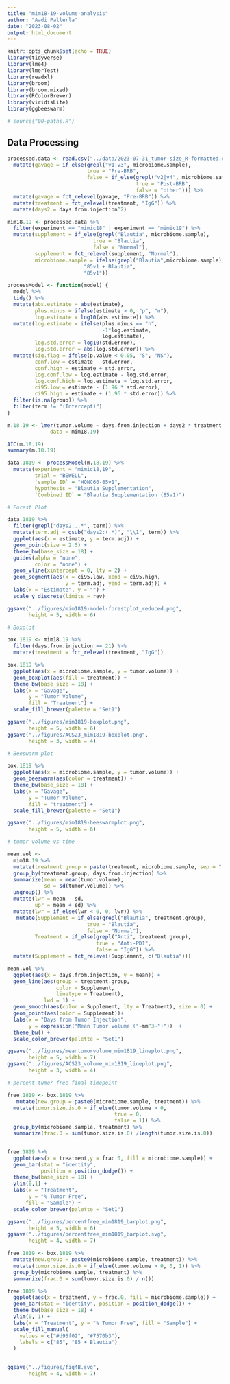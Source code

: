 ```yaml
---
title: "mim18-19-volume-analysis"
author: "Aadi Pallerla"
date: "2023-08-02"
output: html_document
---
```


```r
knitr::opts_chunk$set(echo = TRUE)
library(tidyverse)
library(lme4)
library(lmerTest)
library(readxl)
library(broom)
library(broom.mixed)
library(RColorBrewer)
library(viridisLite)
library(ggbeeswarm)

# source("00-paths.R")
```

## Data Processing
```r
processed.data <- read.csv("../data/2023-07-31_tumor-size_R-formatted.csv") %>%
  mutate(gavage = if_else(grepl("v1|v3", microbiome.sample),
                          true = "Pre-BRB",
                          false = if_else(grepl("v2|v4", microbiome.sample),
                                          true = "Post-BRB",
                                          false = "other"))) %>%
  mutate(gavage = fct_relevel(gavage, "Pre-BRB")) %>%
  mutate(treatment = fct_relevel(treatment, "IgG")) %>%
  mutate(days2 = days.from.injection^2) 

mim18.19 <- processed.data %>%
  filter(experiment == "mimic18" | experiment == "mimic19") %>% 
  mutate(supplement = if_else(grepl("Blautia", microbiome.sample),
                            true = "Blautia",
                            false = "Normal"),
         supplement = fct_relevel(supplement, "Normal"),
         microbiome.sample = ifelse(grepl("Blautia",microbiome.sample),
                         "85v1 + Blautia",
                         "85v1"))

```

```r
processModel <- function(model) {
  model %>%
  tidy() %>%
  mutate(abs.estimate = abs(estimate),
         plus.minus = ifelse(estimate > 0, "p", "n"),
         log.estimate = log10(abs.estimate)) %>%
  mutate(log.estimate = ifelse(plus.minus == "n", 
                               -1*log.estimate, 
                               log.estimate),
         log.std.error = log10(std.error),
         log.std.error = abs(log.std.error)) %>%
  mutate(sig.flag = ifelse(p.value < 0.05, "S", "NS"),
         conf.low = estimate - std.error,
         conf.high = estimate + std.error,
         log.conf.low = log.estimate - log.std.error,
         log.conf.high = log.estimate + log.std.error,
         ci95.low = estimate - (1.96 * std.error),
         ci95.high = estimate + (1.96 * std.error)) %>% 
  filter(is.na(group)) %>%
  filter(term != "(Intercept)")
}
```

```r

m.18.19 <- lmer(tumor.volume ~ days.from.injection + days2 * treatment * supplement + (1|unique.mouse.id) + experiment,
              data = mim18.19)

AIC(m.18.19)
summary(m.18.19)

data.1819 <- processModel(m.18.19) %>%
  mutate(experiment = "mimic18,19",
         trial = "BEWELL",
         `sample ID` = "HONC60-85v1",
         hypothesis = "Blautia Supplementation",
         `Combined ID` = "Blautia Supplementation (85v1)")

```

```r

# Forest Plot

data.1819 %>%
  filter(grepl("days2...*", term)) %>%
  mutate(term.adj = gsub("days2:(.*)", "\\1", term)) %>%
  ggplot(aes(x = estimate, y = term.adj)) +
  geom_point(size = 2.5) +
  theme_bw(base_size = 18) + 
  guides(alpha = "none",
         color = "none") +
  geom_vline(xintercept = 0, lty = 2) +
  geom_segment(aes(x = ci95.low, xend = ci95.high, 
                   y = term.adj, yend = term.adj)) +
  labs(x = "Estimate", y = "") +
  scale_y_discrete(limits = rev)

ggsave("../figures/mim1819-model-forestplot_reduced.png",
       height = 5, width = 6)

```

```r

# Boxplot

box.1819 <- mim18.19 %>%
  filter(days.from.injection == 21) %>%
  mutate(treatment = fct_relevel(treatment, "IgG")) 

box.1819 %>%
  ggplot(aes(x = microbiome.sample, y = tumor.volume)) +
  geom_boxplot(aes(fill = treatment)) +
  theme_bw(base_size = 18) +
  labs(x = "Gavage",
       y = "Tumor Volume",
       fill = "Treatment") +
  scale_fill_brewer(palette = "Set1")

ggsave("../figures/mim1819-boxplot.png",
       height = 5, width = 6)
ggsave("../figures/ACS23_mim1819-boxplot.png",
       height = 3, width = 4)
```

```r

# Beeswarm plot

box.1819 %>%
  ggplot(aes(x = microbiome.sample, y = tumor.volume)) +
  geom_beeswarm(aes(color = treatment)) +
  theme_bw(base_size = 18) +
  labs(x = "Gavage",
       y = "Tumor Volume",
       fill = "treatment") +
  scale_fill_brewer(palette = "Set1")

ggsave("../figures/mim1819-beeswarmplot.png",
       height = 5, width = 6)

```

```r

# tumor volume vs time

mean.vol <-
  mim18.19 %>%
  mutate(treatment.group = paste(treatment, microbiome.sample, sep = " x ")) %>%
  group_by(treatment.group, days.from.injection) %>%
  summarize(mean = mean(tumor.volume),
            sd = sd(tumor.volume)) %>%
  ungroup() %>%
  mutate(lwr = mean - sd,
         upr = mean + sd) %>%
  mutate(lwr = if_else(lwr < 0, 0, lwr)) %>%
   mutate(Supplement = if_else(grepl("Blautia", treatment.group),
                          true = "Blautia",
                          false = "Normal"),
         Treatment = if_else(grepl("Anti", treatment.group),
                             true = "Anti-PD1",
                             false = "IgG")) %>%
  mutate(Supplement = fct_relevel(Supplement, c("Blautia")))

mean.vol %>%
  ggplot(aes(x = days.from.injection, y = mean)) +
  geom_line(aes(group = treatment.group,
                color = Supplement,
                linetype = Treatment), 
            lwd = 1) + 
  geom_smooth(aes(color = Supplement, lty = Treatment), size = 0) + 
  geom_point(aes(color = Supplement))+
  labs(x = "Days from Tumor Injection", 
       y = expression("Mean Tumor volume ("~mm^3~")"))  +
  theme_bw() +
  scale_color_brewer(palette = "Set1") 

ggsave("../figures/meantumorvolume_mim1819_lineplot.png", 
       height = 5, width = 7)
ggsave("../figures/ACS23_volume_mim1819_lineplot.png", 
       height = 3, width = 4)

```

```r

# percent tumor free final timepoint

free.1819 <- box.1819 %>%
   mutate(new.group = paste0(microbiome.sample, treatment)) %>%
  mutate(tumor.size.is.0 = if_else(tumor.volume > 0, 
                                   true = 0, 
                                   false = 1)) %>%
  group_by(microbiome.sample, treatment) %>%
  summarize(frac.0 = sum(tumor.size.is.0) /length(tumor.size.is.0))


free.1819 %>%
  ggplot(aes(x = treatment,y = frac.0, fill = microbiome.sample)) +
  geom_bar(stat = "identity",
           position = position_dodge()) +
  theme_bw(base_size = 18) +
  ylim(0,1) +
  labs(x = "Treatment",
       y = "% Tumor Free",
      fill = "Sample") +
  scale_color_brewer(palette = "Set1")

ggsave("../figures/percentfree_mim1819_barplot.png", 
       height = 5, width = 6)
ggsave("../figures/percentfree_mim1819_barplot.svg", 
       height = 4, width = 7)

```

```r
free.1819 <- box.1819 %>%
  mutate(new.group = paste0(microbiome.sample, treatment)) %>%
  mutate(tumor.size.is.0 = if_else(tumor.volume > 0, 0, 1)) %>%
  group_by(microbiome.sample, treatment) %>%
  summarize(frac.0 = sum(tumor.size.is.0) / n())

free.1819 %>%
  ggplot(aes(x = treatment, y = frac.0, fill = microbiome.sample)) +
  geom_bar(stat = "identity", position = position_dodge()) +
  theme_bw(base_size = 18) +
  ylim(0, 1) +
  labs(x = "Treatment", y = "% Tumor Free", fill = "Sample") +
  scale_fill_manual(
    values = c("#d95f02", "#7570b3"),
    labels = c("85", "85 + Blautia")
  )
 

ggsave("../figures/fig4B.svg", 
       height = 4, width = 7)

```


